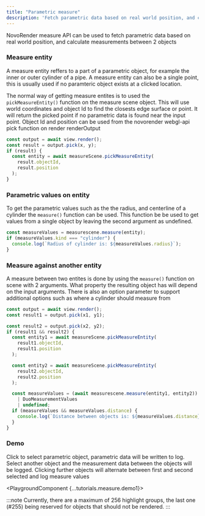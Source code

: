 ```yaml
---
title: "Parametric measure"
description: 'Fetch parametric data based on real world position, and calculate measurements between 2 objects using Measure API.'
---
```



NovoRender measure API can be used to fetch parametric data based on real world position, and calculate measurements between 2 objects

### Measure entity

A measure entity reffers to a part of a parametric object, for example the inner or outer cylinder of a pipe.
A measure entity can also be a single point, this is usually used if no paramteric object exists at a clicked location.

The normal way of getting measure entites is to used the `pickMeasureEntity()` function on the measure scene object. This will use world coordinates and
object Id to find the closests edge surface or point. It will return the picked point if no parametric data is found near the input point.
Object Id and position can be used from the novorender webgl-api pick function on render renderOutput

```typescript
const output = await view.render();
const result = output.pick(x, y);
if (result) {
  const entity = await measureScene.pickMeasureEntity(
    result.objectId,
    result.position
  );
}
```

### Parametric values on entity

To get the parametric values such as the the radius, and centerline of a cylinder the `measure()`
function can be used. This function be be used to get values from a single object by leaving the second argument as undefined.

```typescript
const measureValues = measurescene.measure(entity);
if (measureValues.kind === "cylinder") {
  console.log(`Radius of cylinder is: ${measureValues.radius}`);
}
```

### Measure against another entity

A measure between two entites is done by using the `measure()` function on scene with 2 arguments.
What property the resulting object has will depend on the input arguments. There is also an option parameter
to support additional options such as where a cylinder should measure from

```typescript
const output = await view.render();
const result1 = output.pick(x1, y1);

const result2 = output.pick(x2, y2);
if (result1 && result2) {
  const entity1 = await measureScene.pickMeasureEntity(
    result1.objectId,
    result1.position
  );

  const entity2 = await measureScene.pickMeasureEntity(
    result2.objectId,
    result2.position
  );

  const measureValues = (await measurescene.measure(entity1, entity2)) as
    | DuoMeasurementValues
    | undefined;
  if (measureValues && measureValues.distance) {
    console.log(`Distance between objects is: ${measureValues.distance}`);
  }
}
```

### Demo

Click to select parametric object, parametric data will be written to log. Select another object and the measurement data between the objects will be logged.
Clicking further objects will alternate between first and second selected and log measure values

<PlaygroundComponent {...tutorials.measure.demo1}></PlaygroundComponent>

:::note
Currently, there are a maximum of 256 highlight groups, the last one (#255) being reserved for objects that should not be rendered.
:::

